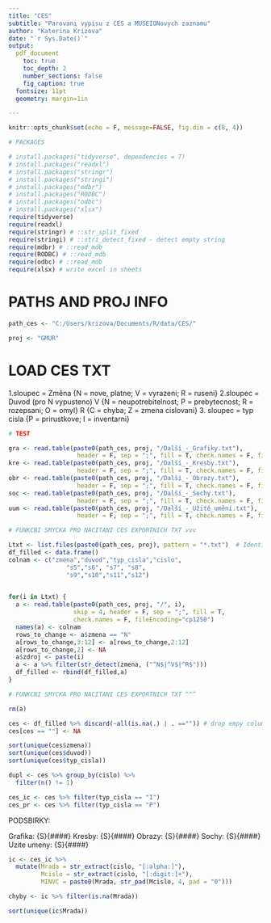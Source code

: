 ```yaml
---
title: "CES"
subtitle: "Parovani vypisu z CES a MUSEIONovych zaznamu"
author: "Katerina Krizova"
date: "`r Sys.Date()`"
output:
  pdf_document
    toc: true
    toc_depth: 2
    number_sections: false
    fig_caption: true
  fontsize: 11pt
  geometry: margin=1in

---
```


\newpage 

```r
knitr::opts_chunk$set(echo = F, message=FALSE, fig.dim = c(8, 4))

# PACKAGES

# install.packages("tidyverse", dependencies = T)
# install.packages("readxl")
# install.packages("stringr")
# install.packages("stringi")
# install.packages("mdbr")
# install.packages("RODBC")
# install.packages("odbc")
# install.packages("xlsx")
require(tidyverse)
require(readxl)
require(stringr) # ::str_split_fixed
require(stringi) # ::stri_detect_fixed - detect empty string
require(mdbr) # ::read_mdb
require(RODBC) # ::read_mdb
require(odbc) # ::read_mdb
require(xlsx) # write excel in sheets
```

\newpage 

# PATHS AND PROJ INFO

```r

path_ces <- "C:/Users/krizova/Documents/R/data/CES/"

proj <- "GMUR"

```


# LOAD CES TXT

1.sloupec = Změna {N = nove, platne; V = vyrazeni; R = ruseni}
2.sloupec = Duvod (pro N vypusteno)
            V {N = neupotrebitelnost; P = prebytecnost; R = rozepsani; O = omyl}
            R {C = chyba; Z = zmena cislovani}
3. sloupec = typ cisla {P = prirustkove; I = inventarni}
            
```r

# TEST

gra <- read.table(paste0(path_ces, proj, "/Další_-_Grafiky.txt"),
                   header = F, sep = ";", fill = T, check.names = F, fileEncoding="cp1250", skip = 4)
kre <- read.table(paste0(path_ces, proj, "/Další_-_Kresby.txt"),
                   header = F, sep = ";", fill = T, check.names = F, fileEncoding="cp1250", skip = 4)
obr <- read.table(paste0(path_ces, proj, "/Další_-_Obrazy.txt"),
                   header = F, sep = ";", fill = T, check.names = F, fileEncoding="cp1250", skip = 4)
soc <- read.table(paste0(path_ces, proj, "/Další_-_Sochy.txt"),
                   header = F, sep = ";", fill = T, check.names = F, fileEncoding="cp1250", skip = 4)
uum <- read.table(paste0(path_ces, proj, "/Další_-_Užité_umění.txt"),
                   header = F, sep = ";", fill = T, check.names = F, fileEncoding="cp1250", skip = 4)
```


```r

# FUNKCNI SMYCKA PRO NACITANI CES EXPORTNICH TXT vvv

Ltxt <- list.files(paste0(path_ces, proj), pattern = "*.txt")  # Identify file names
df_filled <- data.frame()
colnam <- c("zmena","duvod","typ_cisla","cislo",
                "s5","s6", "s7", "s8",
                "s9","s10","s11","s12")
    

for(i in Ltxt) {
  a <- read.table(paste0(path_ces, proj, "/", i),
                  skip = 4, header = F, sep = ";", fill = T, 
                  check.names = F, fileEncoding="cp1250")
  names(a) <- colnam
  rows_to_change <- a$zmena == "N"
  a[rows_to_change,3:12] <- a[rows_to_change,2:12]
  a[rows_to_change,2] <- NA
  a$zdroj <- paste(i)
  a <- a %>% filter(str_detect(zmena, ("^N$|^V$|^R$"))) 
  df_filled <- rbind(df_filled,a)
}

# FUNKCNI SMYCKA PRO NACITANI CES EXPORTNICH TXT ^^^

rm(a)
```

```r

ces <- df_filled %>% discard(~all(is.na(.) | . =="")) # drop empy columns
ces[ces == ""] <- NA

sort(unique(ces$zmena))
sort(unique(ces$duvod))
sort(unique(ces$typ_cisla))

dupl <- ces %>% group_by(cislo) %>% 
  filter(n() != 1)

ces_ic <- ces %>% filter(typ_cisla == "I") 
ces_pr <- ces %>% filter(typ_cisla == "P") 
```

PODSBIRKY:

Grafika: \{S\}\{####\}
Kresby: \{S\}\{####\}
Obrazy: \{S\}\{####\}
Sochy: \{S\}\{####\}
Uzite umeny: \{S\}\{####\}

```r

ic <- ces_ic %>% 
  mutate(Mrada = str_extract(cislo, "[:alpha:]"),
         Mcislo = str_extract(cislo, "[:digit:]+"),
         MINVC = paste0(Mrada, str_pad(Mcislo, 4, pad = "0")))

chyby <- ic %>% filter(is.na(Mrada))

sort(unique(ic$Mrada))
```

